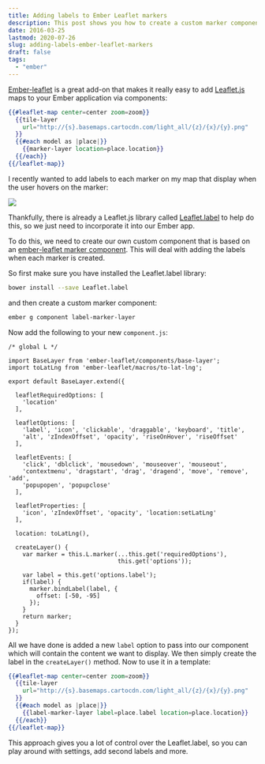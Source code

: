 ```yaml
---
title: Adding labels to Ember Leaflet markers
description: This post shows you how to create a custom marker component that integrates the Leaflet.label add-on to get nice pop-up labels on your ember-leaflet maps.
date: 2016-03-25
lastmod: 2020-07-26
slug: adding-labels-ember-leaflet-markers
draft: false
tags:
  - "ember"
---
```


[Ember-leaflet](https://github.com/miguelcobain/ember-leaflet) is a great add-on that makes it really easy to add [Leaflet.js](http://leafletjs.com/) maps to your Ember application via components:

```hbs
{{#leaflet-map center=center zoom=zoom}}
  {{tile-layer
    url="http://{s}.basemaps.cartocdn.com/light_all/{z}/{x}/{y}.png"
  }}
  {{#each model as |place|}}
    {{marker-layer location=place.location}}
  {{/each}}
{{/leaflet-map}}
```

I recently wanted to add labels to each marker on my map that display when the user hovers on the marker:

![](https://cdn.timmyomahony.com/assets/ember-leaflet-1.png)

Thankfully, there is already a Leaflet.js library called [Leaflet.label](https://github.com/Leaflet/Leaflet.label) to help do this, so we just need to incorporate it into our Ember app.

To do this, we need to create our own custom component that is based on an [ember-leaflet marker component](https://github.com/miguelcobain/ember-leaflet/blob/master/addon/components/marker-layer.js). This will deal with adding the labels when each marker is created.

So first make sure you have installed the Leaflet.label library:

```bash
bower install --save Leaflet.label
```

and then create a custom marker component:

```bash
ember g component label-marker-layer
```

Now add the following to your new `component.js`:

```filename="component.js"
/* global L */

import BaseLayer from 'ember-leaflet/components/base-layer';
import toLatLng from 'ember-leaflet/macros/to-lat-lng';

export default BaseLayer.extend({

  leafletRequiredOptions: [
    'location'
  ],

  leafletOptions: [
    'label', 'icon', 'clickable', 'draggable', 'keyboard', 'title',
    'alt', 'zIndexOffset', 'opacity', 'riseOnHover', 'riseOffset'
  ],

  leafletEvents: [
    'click', 'dblclick', 'mousedown', 'mouseover', 'mouseout',
    'contextmenu', 'dragstart', 'drag', 'dragend', 'move', 'remove', 'add',
    'popupopen', 'popupclose'
  ],

  leafletProperties: [
    'icon', 'zIndexOffset', 'opacity', 'location:setLatLng'
  ],

  location: toLatLng(),

  createLayer() {
    var marker = this.L.marker(...this.get('requiredOptions'),
                               this.get('options'));

    var label = this.get('options.label');
    if(label) {
      marker.bindLabel(label, {
        offset: [-50, -95]
      });
    }
    return marker;
  }
});
```

All we have done is added a new `label` option to pass into our component which will contain the content we want to display. We then simply create the label in the `createLayer()` method. Now to use it in a template:

```hbs
{{#leaflet-map center=center zoom=zoom}}
  {{tile-layer
    url="http://{s}.basemaps.cartocdn.com/light_all/{z}/{x}/{y}.png"
  }}
  {{#each model as |place|}}
    {{label-marker-layer label=place.label location=place.location}}
  {{/each}}
{{/leaflet-map}}
```

This approach gives you a lot of control over the Leaflet.label, so you can play around with settings, add second labels and more.
